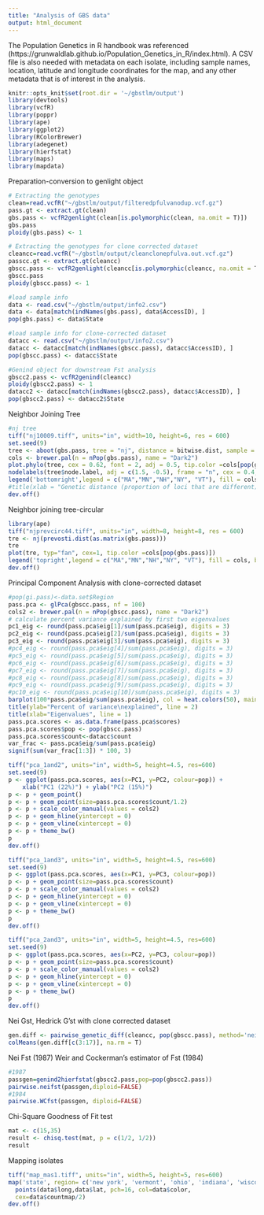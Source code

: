 ```yaml
---
title: "Analysis of GBS data"
output: html_document
---
```

The Population Genetics in R handbook was referenced (https://grunwaldlab.github.io/Population_Genetics_in_R/index.html). 
A CSV file is also needed with metadata on each isolate, including sample names, location, latitude and longitude coordinates for the map, and any other metadata that is of interest in the analysis. 

```r
knitr::opts_knit$set(root.dir = '~/gbstlm/output')
library(devtools)
library(vcfR)
library(poppr)
library(ape)
library(ggplot2)
library(RColorBrewer)
library(adegenet)
library(hierfstat)
library(maps)
library(mapdata)
```

Preparation-conversion to genlight object
```r
# Extracting the genotypes
clean=read.vcfR("~/gbstlm/output/filteredpfulvanodup.vcf.gz")
pass.gt <- extract.gt(clean)
gbs.pass <- vcfR2genlight(clean[is.polymorphic(clean, na.omit = T)])
gbs.pass
ploidy(gbs.pass) <- 1
```

```r
# Extracting the genotypes for clone corrected dataset
cleancc=read.vcfR("~/gbstlm/output/cleanclonepfulva.out.vcf.gz")
passcc.gt <- extract.gt(cleancc)
gbscc.pass <- vcfR2genlight(cleancc[is.polymorphic(cleancc, na.omit = T)])
gbscc.pass
ploidy(gbscc.pass) <- 1
```

```r
#load sample info
data <- read.csv("~/gbstlm/output/info2.csv")
data <- data[match(indNames(gbs.pass), data$AccessID), ]
pop(gbs.pass) <- data$State

#load sample info for clone-corrected dataset
datacc <- read.csv("~/gbstlm/output/info2.csv")
datacc <- datacc[match(indNames(gbscc.pass), datacc$AccessID), ]
pop(gbscc.pass) <- datacc$State

#Genind object for downstream Fst analysis
gbscc2.pass <- vcfR2genind(cleancc)
ploidy(gbscc2.pass) <- 1
datacc2 <- datacc[match(indNames(gbscc2.pass), datacc$AccessID), ]
pop(gbscc2.pass) <- datacc2$State
```

Neighbor Joining Tree
```r
#nj tree
tiff("nj10009.tiff", units="in", width=10, height=6, res = 600)
set.seed(9)
tree <- aboot(gbs.pass, tree = "nj", distance = bitwise.dist, sample = 1000, showtree = T, cutoff = 50, quiet = T, root=FALSE)
cols <- brewer.pal(n = nPop(gbs.pass), name = "Dark2")
plot.phylo(tree, cex = 0.62, font = 2, adj = 0.5, tip.color =cols[pop(gbs.pass)])
nodelabels(tree$node.label, adj = c(1.5, -0.5), frame = "n", cex = 0.4,font = 2, xpd = TRUE)
legend('bottomright',legend = c("MA","MN","NH","NY", "VT"), fill = cols, border = FALSE, bty = "n", cex = 1)
#title(xlab = "Genetic distance (proportion of loci that are different)")
dev.off()
```

Neighbor joining tree-circular
```r
library(ape)
tiff("njprevcirc44.tiff", units="in", width=8, height=8, res = 600)
tre <- nj(prevosti.dist(as.matrix(gbs.pass)))
tre
plot(tre, typ="fan", cex=1, tip.color =cols[pop(gbs.pass)])
legend('topright',legend = c("MA","MN","NH","NY", "VT"), fill = cols, border = FALSE, bty = "n", cex = 1)
dev.off()
```

Principal Component Analysis with clone-corrected dataset
```r
#pop(gi.pass)<-data.set$Region
pass.pca <- glPca(gbscc.pass, nf = 100)
cols2 <- brewer.pal(n = nPop(gbscc.pass), name = "Dark2")
# calculate percent variance explained by first two eigenvalues
pc1_eig <- round(pass.pca$eig[1]/sum(pass.pca$eig), digits = 3)
pc2_eig <- round(pass.pca$eig[2]/sum(pass.pca$eig), digits = 3)
pc3_eig <- round(pass.pca$eig[3]/sum(pass.pca$eig), digits = 3)
#pc4_eig <- round(pass.pca$eig[4]/sum(pass.pca$eig), digits = 3)
#pc5_eig <- round(pass.pca$eig[5]/sum(pass.pca$eig), digits = 3)
#pc6_eig <- round(pass.pca$eig[6]/sum(pass.pca$eig), digits = 3)
#pc7_eig <- round(pass.pca$eig[7]/sum(pass.pca$eig), digits = 3)
#pc8_eig <- round(pass.pca$eig[8]/sum(pass.pca$eig), digits = 3)
#pc9_eig <- round(pass.pca$eig[9]/sum(pass.pca$eig), digits = 3)
#pc10_eig <- round(pass.pca$eig[10]/sum(pass.pca$eig), digits = 3)
barplot(100*pass.pca$eig/sum(pass.pca$eig), col = heat.colors(50), main="PCA Eigenvalues")
title(ylab="Percent of variance\nexplained", line = 2)
title(xlab="Eigenvalues", line = 1)
pass.pca.scores <- as.data.frame(pass.pca$scores)
pass.pca.scores$pop <- pop(gbscc.pass)
pass.pca.scores$count<-datacc$count
var_frac <- pass.pca$eig/sum(pass.pca$eig)
signif(sum(var_frac[1:3]) * 100, 3)

tiff("pca_1and2", units="in", width=5, height=4.5, res=600)
set.seed(9)
p <- ggplot(pass.pca.scores, aes(x=PC1, y=PC2, colour=pop)) +
    xlab("PC1 (22%)") + ylab("PC2 (15%)")
p <- p + geom_point()
p <- p + geom_point(size=pass.pca.scores$count/1.2)
p <- p + scale_color_manual(values = cols2) 
p <- p + geom_hline(yintercept = 0) 
p <- p + geom_vline(xintercept = 0) 
p <- p + theme_bw()
p
dev.off()

tiff("pca_1and3", units="in", width=5, height=4.5, res=600)
set.seed(9)
p <- ggplot(pass.pca.scores, aes(x=PC1, y=PC3, colour=pop)) 
p <- p + geom_point(size=pass.pca.scores$count)
p <- p + scale_color_manual(values = cols2) 
p <- p + geom_hline(yintercept = 0) 
p <- p + geom_vline(xintercept = 0) 
p <- p + theme_bw()
p
dev.off()

tiff("pca_2and3", units="in", width=5, height=4.5, res=600)
set.seed(9)
p <- ggplot(pass.pca.scores, aes(x=PC2, y=PC3, colour=pop)) 
p <- p + geom_point(size=pass.pca.scores$count)
p <- p + scale_color_manual(values = cols2) 
p <- p + geom_hline(yintercept = 0) 
p <- p + geom_vline(xintercept = 0) 
p <- p + theme_bw()
p
dev.off()
```

Nei Gst, Hedrick G'st with clone corrected dataset
```r
gen.diff <- pairwise_genetic_diff(cleancc, pop(gbscc.pass), method='nei')
colMeans(gen.diff[c(3:17)], na.rm = T)
```

Nei Fst (1987)
Weir and Cockerman's estimator of Fst (1984)
```r
#1987
passgen=genind2hierfstat(gbscc2.pass,pop=pop(gbscc2.pass))
pairwise.neifst(passgen,diploid=FALSE)
#1984
pairwise.WCfst(passgen, diploid=FALSE)
```

Chi-Square Goodness of Fit test
```r
mat <- c(15,35)
result <- chisq.test(mat, p = c(1/2, 1/2))
result
```

Mapping isolates
```r
tiff("map_mas1.tiff", units="in", width=5, height=5, res=600)
map('state', region= c('new york', 'vermont', 'ohio', 'indiana', 'wisconsin', 'michigan', 'massachusetts', 'new hampshire', 'minnesota', 'iowa', 'illinois', 'penn'),add=FALSE, col='gray90', fill=T) 
  points(data$long,data$lat, pch=16, col=data$color,
  cex=data$countmap/2) 
dev.off()
```
